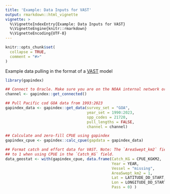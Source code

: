 ```yaml
---
title: 'Example: Data Inputs for VAST'
output: rmarkdown::html_vignette
vignette: >
  %\VignetteIndexEntry{Example: Data Inputs for VAST}
  %\VignetteEngine{knitr::rmarkdown}
  %\VignetteEncoding{UTF-8}
---
```


```r
knitr::opts_chunk$set(
  collapse = TRUE,
  comment = "#>"
)
```

Example data pulling in the format of a [VAST](https://github.com/James-Thorson-NOAA/VAST) model 

```r
library(gapindex)

## Connect to Oracle. Make sure you are on the NOAA internal network or VPN
channel <- gapindex::get_connected()

## Pull Pacific cod GOA data from 1993:2023
gapindex_data <- gapindex::get_data(survey_set = "GOA",
                                    year_set = 1990:2023,
                                    spp_codes = 21720,
                                    pull_lengths = FALSE,
                                    channel = channel)

## Calculate and zero-fill CPUE using gapindex
gapindex_cpue <- gapindex::calc_cpue(gapdata = gapindex_data)

## Format catch and effort data for VAST. Note: The `AreaSwept_km2` field set 
## to 1 when using CPUE in the `Catch_KG` field.
data_geostat <- with(gapindex_cpue, data.frame(Catch_KG = CPUE_KGKM2, 
                                               Year = YEAR,
                                               Vessel = "missing",
                                               AreaSwept_km2 = 1, 
                                               Lat = LATITUDE_DD_START,
                                               Lon = LONGITUDE_DD_START,
                                               Pass = 0) )
```
